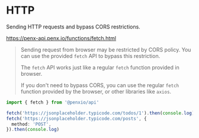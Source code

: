 # HTTP

Sending HTTP requests and bypass CORS restrictions.

https://penx-api.penx.io/functions/fetch.html

> Sending request from browser may be restricted by CORS policy. You can use the provided `fetch` API to bypass this restriction.
> 
> The `fetch` API works just like a regular `fetch` function provided in browser.
>
> If you don't need to bypass CORS, you can use the regular `fetch` function provided by the browser, or other libraries like `axios`.

```ts
import { fetch } from '@penxio/api'

fetch('https://jsonplaceholder.typicode.com/todos/1').then(console.log)
fetch('https://jsonplaceholder.typicode.com/posts', {
  method: 'POST',
}).then(console.log)
```

